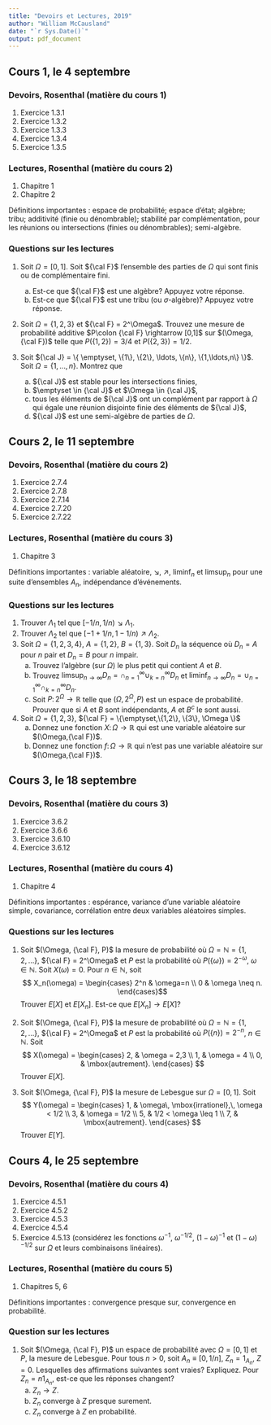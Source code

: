 ```yaml
---
title: "Devoirs et Lectures, 2019"
author: "William McCausland"
date: "`r Sys.Date()`"
output: pdf_document
---
```


## Cours 1, le 4 septembre

### Devoirs, Rosenthal (matière du cours 1)

1. Exercice 1.3.1
2. Exercice 1.3.2
3. Exercice 1.3.3
4. Exercice 1.3.4
5. Exercice 1.3.5

### Lectures, Rosenthal (matière du cours 2)

1. Chapitre 1
2. Chapitre 2

Définitions importantes : espace de probabilité; espace d'état; algèbre; tribu; additivité (finie ou dénombrable); stabilité par complémentation, pour les réunions ou intersections (finies ou dénombrables); semi-algèbre.

### Questions sur les lectures

1. Soit $\Omega = [0,1]$. Soit ${\cal F}$ l'ensemble des parties de $\Omega$ qui sont finis ou de complémentaire fini.
    a. Est-ce que ${\cal F}$ est une algèbre? Appuyez votre réponse.
    a. Est-ce que ${\cal F}$ est une tribu (ou $\sigma$-algèbre)? Appuyez votre réponse.

1. Soit $\Omega = \{1,2,3\}$ et ${\cal F} = 2^\Omega$. Trouvez une mesure de probabilité additive $P\colon {\cal F} \rightarrow [0,1]$ sur $(\Omega,{\cal F})$ telle que $P(\{1,2\}) = 3/4$ et $P(\{2,3\}) = 1/2$.

1. Soit ${\cal J} = \{ \emptyset, \{1\}, \{2\}, \ldots, \{n\}, \{1,\ldots,n\} \}$.
Soit $\Omega = \{1,\ldots,n\}$. Montrez que
    a. ${\cal J}$ est stable pour les intersections finies,
    b. $\emptyset \in {\cal J}$ et $\Omega \in {\cal J}$,
    c. tous les éléments de ${\cal J}$ ont un complément par rapport à $\Omega$ qui égale une réunion disjointe finie des éléments de ${\cal J}$,
    d. ${\cal J}$ est une semi-algèbre de parties de $\Omega$.
    
## Cours 2, le 11 septembre

### Devoirs, Rosenthal (matière du cours 2)

1. Exercice 2.7.4
2. Exercice 2.7.8
3. Exercice 2.7.14
4. Exercice 2.7.20
5. Exercice 2.7.22

### Lectures, Rosenthal (matière du cours 3)

1. Chapitre 3

Définitions importantes : variable aléatoire, $\searrow$, $\nearrow$, $\liminf_n$ et $\limsup_n$ pour une suite d'ensembles $A_n$, indépendance d'événements.


### Questions sur les lectures

1. Trouver $\Lambda_1$ tel que $[-1/n,1/n) \searrow \Lambda_1$.
1. Trouver $\Lambda_2$ tel que $[-1+1/n,1-1/n) \nearrow \Lambda_2$.
1. Soit $\Omega = \{1,2,3,4\}$, $A=\{1,2\}$, $B=\{1,3\}$. Soit $D_n$ la séquence où $D_n = A$ pour $n$ pair et $D_n = B$ pour $n$ impair.
    a. Trouvez l'algèbre (sur $\Omega$) le plus petit qui contient $A$ et $B$.
    a. Trouvez $\limsup_{n\to \infty} D_n = \cap_{n=1}^\infty \cup_{k=n}^\infty D_n$
    et $\liminf_{n\to \infty} D_n = \cup_{n=1}^\infty \cap_{k=n}^\infty D_n$.
    a. Soit $P\colon 2^\Omega \to \mathbb{R}$ telle que $(\Omega,2^\Omega,P)$ est un espace de probabilité. Prouver que si $A$ et $B$ sont indépendants, $A$ et $B^c$ le sont aussi.
1. Soit $\Omega = \{1,2,3\}$, ${\cal F} = \{\emptyset,\{1,2\}, \{3\}, \Omega \}$
    a. Donnez une fonction $X \colon \Omega \to \mathbb{R}$ qui est une variable aléatoire sur $(\Omega,{\cal F})$.
    b. Donnez une fonction $f \colon \Omega \to \mathbb{R}$ qui n'est pas une variable aléatoire sur $(\Omega,{\cal F})$.
    
## Cours 3, le 18 septembre

### Devoirs, Rosenthal (matière du cours 3)

1. Exercice 3.6.2
2. Exercice 3.6.6
3. Exercice 3.6.10
4. Exercice 3.6.12

### Lectures, Rosenthal (matière du cours 4)

1. Chapitre 4

Définitions importantes : espérance, variance d'une variable aléatoire simple,
covariance, corrélation entre deux variables aléatoires simples.

### Questions sur les lectures

1. Soit $(\Omega, {\cal F}, P)$ la mesure de probabilité où $\Omega = \mathbb{N} = \{1,2,\ldots\}$, ${\cal F} = 2^\Omega$ et $P$ est la probabilité où $P(\{\omega\}) = 2^{-\omega}$, $\omega \in \mathbb{N}$.
Soit $X(\omega) = 0$.
Pour $n \in \mathbb{N}$, soit
$$ X_n(\omega) = \begin{cases} 2^n & \omega=n \\ 0 & \omega \neq n. \end{cases}$$
Trouver $E[X]$ et $E[X_n]$. Est-ce que $E[X_n] \to E[X]$?

1. Soit $(\Omega, {\cal F}, P)$ la mesure de probabilité où $\Omega = \mathbb{N} = \{1,2,\ldots\}$, ${\cal F} = 2^\Omega$ et $P$ est la probabilité où $P(\{n\}) = 2^{-n}$, $n \in \mathbb{N}$.
Soit
$$ X(\omega) = \begin{cases} 2, & \omega = 2,3 \\ 1, & \omega = 4 \\ 0, & \mbox{autrement}. \end{cases} $$
Trouver $E[X]$.

1. Soit $(\Omega, {\cal F}, P)$ la mesure de Lebesgue sur $\Omega = [0,1]$. Soit
$$ Y(\omega) = \begin{cases} 1, & \omega\, \mbox{irrationel},\, \omega < 1/2 \\
3, & \omega = 1/2 \\
5, & 1/2 < \omega \leq 1 \\
7, & \mbox{autrement}. \end{cases} $$
Trouver $E[Y]$.

## Cours 4, le 25 septembre

### Devoirs, Rosenthal (matière du cours 4)

1. Exercice 4.5.1
2. Exercice 4.5.2
3. Exercice 4.5.3
4. Exercice 4.5.4
5. Exercice 4.5.13 (considérez les fonctions $\omega^{-1}$, $\omega^{-1/2}$, $(1-\omega)^{-1}$ et $(1-\omega)^{-1/2}$ sur $\Omega$ et leurs combinaisons linéaires).

### Lectures, Rosenthal (matière du cours 5)

1. Chapitres 5, 6

Définitions importantes : convergence presque sur, convergence en probabilité.

### Question sur les lectures

1. Soit $(\Omega, {\cal F}, P)$ un espace de probabilité avec $\Omega = [0,1]$ et $P$, la mesure de Lebesgue.
Pour tous $n>0$, soit $A_n \equiv [0,1/n]$, $Z_n = 1_{A_n}$, $Z=0$.
Lesquelles des affirmations suivantes sont vraies? Expliquez. Pour $Z_n = n1_{A_n}$, est-ce que les réponses changent?
    a. $Z_n \to Z$.
    b. $Z_n$ converge à $Z$ presque surement.
    c. $Z_n$ converge à $Z$ en probabilité.
